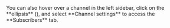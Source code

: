
<ZulipTip>
  You can also hover over a channel in the left sidebar, click on the
  **ellipsis** (<MoreVerticalIcon />), and
  select **Channel settings** to access the **Subscribers** tab.
</ZulipTip>
